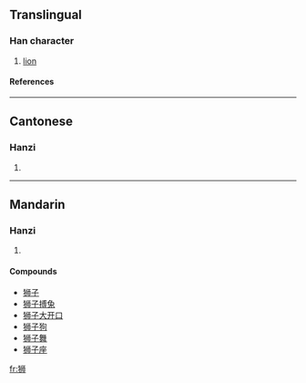 {{see|獅}}

==Translingual==
===Han character===
{{Han char|rn=94|rad=犬|as=06|sn=9|four=|canj=大竹中中月 (KHLLB)}}
# [[lion]]
====References====
{{Han ref|kx=0711.101|hdz=21344.020|uh=72EE|ud=29422}}

----
==Cantonese==
===Hanzi===
{{yue-hanzi|jyut=|y=si1}}
# {{defn|Cantonese}}

----
==Mandarin==
===Hanzi===
{{cmn-hanzi|tra=獅|pin=[[shī]] ([[shi1]])|wg=shih<sup>1</sup>}}
# {{defn|Mandarin}}

====Compounds====
*[[狮子]]
*[[狮子搏兔]]
*[[狮子大开口]]
*[[狮子狗]]
*[[狮子舞]]
*[[狮子座]]

[[fr:狮]]